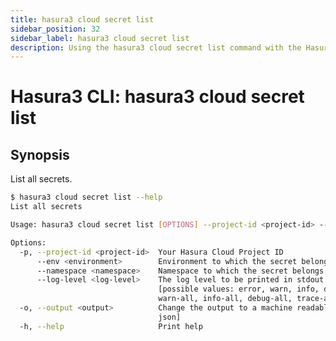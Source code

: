 ```yaml
---
title: hasura3 cloud secret list
sidebar_position: 32
sidebar_label: hasura3 cloud secret list
description: Using the hasura3 cloud secret list command with the Hasura CLI
---
```


# Hasura3 CLI: hasura3 cloud secret list 

## Synopsis
List all secrets.

```bash
$ hasura3 cloud secret list --help
List all secrets

Usage: hasura3 cloud secret list [OPTIONS] --project-id <project-id> --env <environment> --namespace <namespace>

Options:
  -p, --project-id <project-id>  Your Hasura Cloud Project ID
      --env <environment>        Environment to which the secret belongs
      --namespace <namespace>    Namespace to which the secret belongs
      --log-level <log-level>    The log level to be printed in stdout [env: HASURA_CLI_LOG_LEVEL=]
                                 [possible values: error, warn, info, debug, trace, error-all,
                                 warn-all, info-all, debug-all, trace-all]
  -o, --output <output>          Change the output to a machine readable format [possible values:
                                 json]
  -h, --help                     Print help
```


